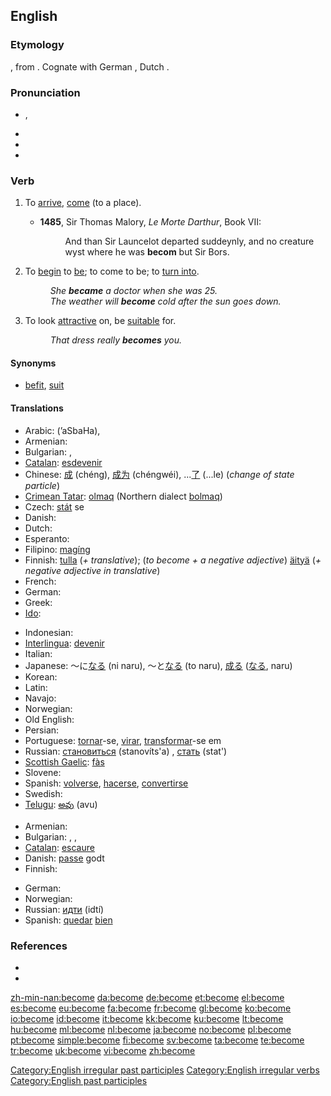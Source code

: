 ==English==

{{rank|body|point|letter|347|become|became|second|United}}

===Etymology===
{{etyl|ang}} {{term|becuman}}, from {{proto|Germanic|lang=ang}}.  Cognate with German {{term|bekommen}}, Dutch {{term|bekomen}}.

===Pronunciation===
* {{IPA|/bə'kʌm/|/bɪˈkʌm/}}, {{SAMPA|/b@"kVm, bI"kVm/}}
* {{audio|en-us-become.ogg|Audio (US)}}
* {{rhymes|ʌm}}
* {{hyphenation|be|come}}

===Verb===
{{en-verb|becomes|becoming|became|become}}

# {{intransitive|obsolete}} To [[arrive]], [[come]] (to a place). {{defdate|9th-18th c.}}
#* '''1485''', Sir Thomas Malory, ''Le Morte Darthur'', Book VII:
#*: And than Sir Launcelot departed suddeynly, and no creature wyst where he was '''becom''' but Sir Bors.
# {{context|copulative}} To [[begin]] to [[be]]; to come to be; to [[turn into]]. {{defdate|from 12th c.}}
#: ''She '''became''' a doctor when she was 25.''
#: ''The weather will '''become''' cold after the sun goes down.''
# {{transitive}} To look [[attractive]] on, be [[suitable]] for. {{defdate|from 14th c.}}
#: ''That dress really '''becomes''' you.''

====Synonyms====
* {{sense|to be suitable for}} [[befit]], [[suit]]

====Translations====
{{trans-top|To begin to be}}
* Arabic: {{Arab|[[أصبح]]}} (ʼaSbaHa),  {{t|ar|صار|tr=Saara}}
* Armenian: {{t|hy|դառնալ|tr=daṙnal|sc=Armn}}
* Bulgarian: {{t|bg|ставам}},  {{t|bg|случвам се}}
* [[Catalan]]: [[esdevenir]]
* Chinese: [[成]] (chéng), [[成为]] (chéngwéi), ...[[了]] (...le) (''change of state particle'')
* [[Crimean Tatar]]: [[olmaq]] (Northern dialect [[bolmaq]])
* Czech: [[stát]] se
* Danish: {{t+|da|blive}}
* Dutch: {{t+|nl|worden}}
* Esperanto: {{t-|eo|iĝi|xs=Esperanto}}
* Filipino: [[magíng]]
* Finnish: [[tulla]] (''+ translative''); (''to become + a negative adjective'') [[äityä]] (''+ negative adjective in translative'')
* French: {{t+|fr|devenir}}
* German: {{t+|de|werden}}
* Greek: {{t+|el|γίνομαι|tr=ginomai}}
* [[Ido]]: {{t+|io|divenar|xs=Ido}}
{{trans-mid}}
* Indonesian: {{t+|id|jadi|alt=menjadi|xs=Indonesian}}
* [[Interlingua]]: [[devenir]]
* Italian: {{t+|it|diventare}}
* Japanese: ～に[[なる]] (ni naru), ～と[[なる]] (to naru), [[成る]] ([[なる]], naru)
* Korean: {{t+|ko|되다|sc=Hang}}
* Latin: {{t-|la|fieri}}
* Navajo: {{tø|nv|hóósįįd}}
* Norwegian: {{t+|no|bli}}
* Old English: {{t-|ang|weorþan|xs=Old English}}
* Persian: {{t|fa|شدن|tr=šodæn}}
* Portuguese: [[tornar]]-se, [[virar]], [[transformar]]-se em
* Russian: [[становиться]] (stanovíts'a) {{impf}}, [[стать]] (stat') {{pf}}
* [[Scottish Gaelic]]: [[fàs]]
* Slovene: {{t+|sl|postati}}
* Spanish: [[volver]]se, [[hacer]]se, [[convertir]]se
* Swedish: {{t+|sv|bli}}
* [[Telugu]]: [[అవు]] (avu)
{{trans-bottom}}

{{trans-top|To look attractive on, be suitable for}}
* Armenian: {{t-|hy|սազել|tr=sazel}}
* Bulgarian: {{t|bg|приличам}},  {{t|bg|подхождам}},  {{t|bg|отивам}}
* [[Catalan]]: [[escaure]]
* Danish: [[passe]] godt
* Finnish: {{t+|fi|pukea}}
{{trans-mid}}
* German: {{t+|de|stehen}}
* Norwegian: {{t+|no|kle}}
* Russian: [[идти]] (idtí) {{impf}}
* Spanish: [[quedar]] [[bien]]
{{trans-bottom}}

===References===
* {{R:Century 1911}}
* {{R:Webster 1913}}

[[Category:English irregular past participles]]
[[Category:English irregular verbs]]
[[Category:English past participles]]

[[zh-min-nan:become]]
[[da:become]]
[[de:become]]
[[et:become]]
[[el:become]]
[[es:become]]
[[eu:become]]
[[fa:become]]
[[fr:become]]
[[gl:become]]
[[ko:become]]
[[io:become]]
[[id:become]]
[[it:become]]
[[kk:become]]
[[ku:become]]
[[lt:become]]
[[hu:become]]
[[ml:become]]
[[nl:become]]
[[ja:become]]
[[no:become]]
[[pl:become]]
[[pt:become]]
[[simple:become]]
[[fi:become]]
[[sv:become]]
[[ta:become]]
[[te:become]]
[[tr:become]]
[[uk:become]]
[[vi:become]]
[[zh:become]]